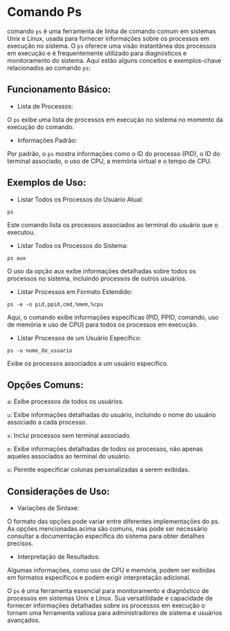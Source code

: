 # Comando Ps

 comando `ps` é uma ferramenta de linha de comando comum em sistemas Unix e Linux, usada para fornecer informações sobre os processos em execução no sistema. O `ps` oferece uma visão instantânea dos processos em execução e é frequentemente utilizado para diagnósticos e monitoramento do sistema. Aqui estão alguns conceitos e exemplos-chave relacionados ao comando `ps`:

## Funcionamento Básico:

- Lista de Processos:

O `ps` exibe uma lista de processos em execução no sistema no momento da execução do comando.

- Informações Padrão:

Por padrão, o `ps` mostra informações como o ID do processo (PID), o ID do terminal associado, o uso de CPU, a memória virtual e o tempo de CPU.

## Exemplos de Uso:

- Listar Todos os Processos do Usuário Atual:

`ps`

Este comando lista os processos associados ao terminal do usuário que o executou.

- Listar Todos os Processos do Sistema:

`ps aux`

O uso da opção aux exibe informações detalhadas sobre todos os processos no sistema, incluindo processos de outros usuários.

- Listar Processos em Formato Estendido:

`ps -e -o pid,ppid,cmd,%mem,%cpu`

Aqui, o comando exibe informações específicas (PID, PPID, comando, uso de memória e uso de CPU) para todos os processos em execução.

- Listar Processos de um Usuário Específico:

`ps -u nome_do_usuario`

Exibe os processos associados a um usuário específico.

## Opções Comuns:

`a`:
Exibe processos de todos os usuários.

`u`:
Exibe informações detalhadas do usuário, incluindo o nome do usuário associado a cada processo.

`x`:
Inclui processos sem terminal associado.

`e`:
Exibe informações detalhadas de todos os processos, não apenas aqueles associados ao terminal do usuário.

`o`:
Permite especificar colunas personalizadas a serem exibidas.

## Considerações de Uso:

- Variações de Sintaxe:

O formato das opções pode variar entre diferentes implementações do ps. As opções mencionadas acima são comuns, mas pode ser necessário consultar a documentação específica do sistema para obter detalhes precisos.

- Interpretação de Resultados:

Algumas informações, como uso de CPU e memória, podem ser exibidas em formatos específicos e podem exigir interpretação adicional.

O `ps` é uma ferramenta essencial para monitoramento e diagnóstico de processos em sistemas Unix e Linux. Sua versatilidade e capacidade de fornecer informações detalhadas sobre os processos em execução o tornam uma ferramenta valiosa para administradores de sistema e usuários avançados.